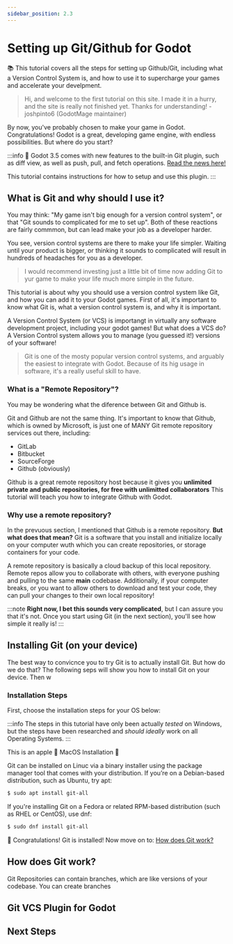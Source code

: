 ```yaml
---
sidebar_position: 2.3
---
```


# Setting up Git/Github for Godot
📚 This tutorial covers all the steps for setting up Github/Git, including what a Version Control System is, and how to use it to supercharge your games and accelerate your develpment.


> Hi, and welcome to the first tutorial on this site. I made it in a hurry, and the site is really not finished yet. Thanks for understanding! 
-joshpinto6 (GodotMage maintainer)

By now, you've probably chosen to make your game in Godot. Congratulations! Godot is a great, developing game engine, with endless possibilities. But where do you start?

:::info 
🎉 Godot 3.5 comes with new features to the built-in Git plugin, such as diff view, as well as push, pull, and fetch operations. [Read the news here!](https://godotengine.org/article/godot-3-5-cant-stop-wont-stop) 

This tutorial contains instructions for how to setup and use this plugin.
:::
<!-- 
## What's covered:
- [What is Git and why should I use it?](#what-is-git-and-why-should-i-use-it)
- How do I install Git?
- How does Git Work?
- Using Git VCS Plugin in Godot!
- Using Remote Repositories -->

## What is Git and why should I use it?
You may think: "My game isn't big enough for a version control system", or that "Git sounds to complicated for me to set up". Both of these reactions are fairly commmon, but can lead make your job as a developer harder.

You see, version control systems are there to make your life simpler. Waiting until your product is bigger, or thinking it sounds to complicated will result in hundreds of headaches for you as a developer. 

>I would recommend investing just a little bit of time now adding Git to yur game to make your life much more simple in the future.

This tutorial is about why you should use a version control system like Git, and how you can add it to your Godot games. First of all, it's important to know what Git is, what a version control system is, and why it is important.

A Version Control System (or VCS) is importangt in virtually any software development project, including your godot games! But what does a VCS do? A Version Control system allows you to manage (you guessed it!) versions of your software! 

> Git is one of the mosty popular version control systems, and arguably the easiest to integrate with Godot. Because of its hig usage in software, it's a really useful skill to have.

### What is a "Remote Repository"?
You may be wondering what the diference between Git and Github is. 

Git and Github are not the same thing. It's important to know that Github, which is owned by Microsoft, is just one of MANY Git remote repository services out there, including:
- GitLab
- Bitbucket
- SourceForge
- Github (obviously)

Github is a great remote repository host because it gives you **unlimited private and public repositories, for free with unlimitted collaborators** This tutorial will teach you how to integrate Github with Godot.

### Why use a remote repository?

In the prevuous section, I mentioned that Github is a remote repository. **But what does that mean?** Git is a software that you install and initialize locally on your computer wuth which you can create repositories, or storage containers for your code. 

A remote repository is basically a cloud backup of this local repository. Remote repos allow you to collaborate with others, with everyone pushing and pulling to the same **main** codebase. Additionally, if your computer breaks, or you want to allow others to download and test your code, they can pull your changes to their own local repository! 

:::note
**Right now, I bet this sounds very complicated**, but I can assure you that it's not. Once you start using Git (in the next section), you'll see how simple it really is!
::: 

## Installing Git (on your device)
The best way to convicnce you to try Git is to actually install Git. But how do we do that? The following seps will show you how to install Git on your device. Then w

### Installation Steps

First, choose the installation steps for your OS below:

:::info
The steps in this tutorial have only been actually _tested_ on Windows, but the steps have been researched and _should ideally_ work on all Operating Systems.
:::

<Tabs>
  <TabItem value="apple" label="Windows" default>
    This is an apple 🍎
  </TabItem>
  <TabItem value="orange" label="MacOS">
    MacOS Installation 🍊
  </TabItem>
  <TabItem value="banana" label="Linux">

  Git can be installed on Linuc via a binary installer using the package manager tool that comes with your distribution. If you’re on a Debian-based distribution, such as Ubuntu, try apt:

  ```sh
  $ sudo apt install git-all
  ```

   If you're installing Git on a Fedora or related RPM-based distribution (such as RHEL or CentOS), use dnf:

  ```sh
  $ sudo dnf install git-all
  ```

  🎉 Congratulations! Git is installed! Now move on to: [How does Git work?](#how-does-git-work)
  </TabItem>
</Tabs>


## How does Git work?
Git Repositories can contain branches, which are like versions of your codebase. You can create branches

## Git VCS Plugin for Godot

## Next Steps
